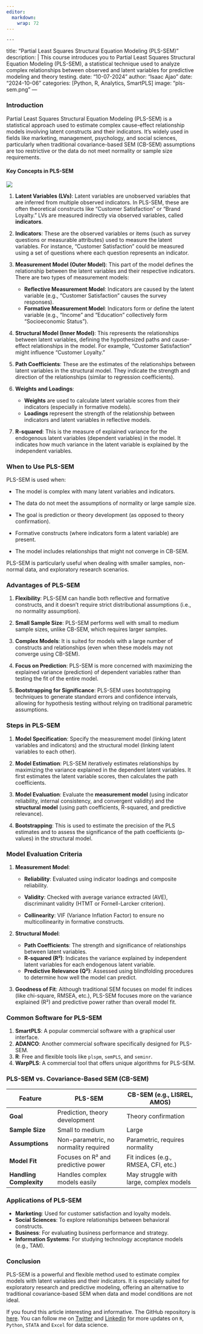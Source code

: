 ```yaml
---
editor: 
  markdown: 
    wrap: 72
---
```


```         
---
```

title: "Partial Least Squares Structural Equation Modeling (PLS-SEM)"
description: \| This course introduces you to Partial Least Squares
Structural Equation Modeling (PLS-SEM), a statistical technique used to
analyze complex relationships between observed and latent variables for
predictive modeling and theory testing. date: "10-07-2024" author:
"Isaac Ajao" date: "2024-10-06" categories: \[Python, R, Analytics,
SmartPLS\] image: "pls-sem.png" ---

### **Introduction**

Partial Least Squares Structural Equation Modeling (PLS-SEM) is a
statistical approach used to estimate complex cause-effect relationship
models involving latent constructs and their indicators. It's widely
used in fields like marketing, management, psychology, and social
sciences, particularly when traditional covariance-based SEM (CB-SEM)
assumptions are too restrictive or the data do not meet normality or
sample size requirements.

#### **Key Concepts in PLS-SEM**

![](pls-sem2.png)

1.  **Latent Variables (LVs)**: Latent variables are unobserved
    variables that are inferred from multiple observed indicators. In
    PLS-SEM, these are often theoretical constructs like "Customer
    Satisfaction" or "Brand Loyalty." LVs are measured indirectly via
    observed variables, called **indicators**.

2.  **Indicators**: These are the observed variables or items (such as
    survey questions or measurable attributes) used to measure the
    latent variables. For instance, "Customer Satisfaction" could be
    measured using a set of questions where each question represents an
    indicator.

3.  **Measurement Model (Outer Model)**: This part of the model defines
    the relationship between the latent variables and their respective
    indicators. There are two types of measurement models:

    -   **Reflective Measurement Model**: Indicators are caused by the
        latent variable (e.g., "Customer Satisfaction" causes the survey
        responses).
    -   **Formative Measurement Model**: Indicators form or define the
        latent variable (e.g., "Income" and "Education" collectively
        form "Socioeconomic Status").

4.  **Structural Model (Inner Model)**: This represents the
    relationships between latent variables, defining the hypothesized
    paths and cause-effect relationships in the model. For example,
    "Customer Satisfaction" might influence "Customer Loyalty."

5.  **Path Coefficients**: These are the estimates of the relationships
    between latent variables in the structural model. They indicate the
    strength and direction of the relationships (similar to regression
    coefficients).

6.  **Weights and Loadings**:

    -   **Weights** are used to calculate latent variable scores from
        their indicators (especially in formative models).
    -   **Loadings** represent the strength of the relationship between
        indicators and latent variables in reflective models.

7.  **R-squared**: This is the measure of explained variance for the
    endogenous latent variables (dependent variables) in the model. It
    indicates how much variance in the latent variable is explained by
    the independent variables.

### **When to Use PLS-SEM**

PLS-SEM is used when:

-   The model is complex with many latent variables and indicators.

-   The data do not meet the assumptions of normality or large sample
    size.

-   The goal is prediction or theory development (as opposed to theory
    confirmation).

-   Formative constructs (where indicators form a latent variable) are
    present.

-   The model includes relationships that might not converge in CB-SEM.

PLS-SEM is particularly useful when dealing with smaller samples,
non-normal data, and exploratory research scenarios.

### **Advantages of PLS-SEM**

1.  **Flexibility**: PLS-SEM can handle both reflective and formative
    constructs, and it doesn't require strict distributional assumptions
    (i.e., no normality assumption).

2.  **Small Sample Size**: PLS-SEM performs well with small to medium
    sample sizes, unlike CB-SEM, which requires larger samples.

3.  **Complex Models**: It is suited for models with a large number of
    constructs and relationships (even when these models may not
    converge using CB-SEM).

4.  **Focus on Prediction**: PLS-SEM is more concerned with maximizing
    the explained variance (prediction) of dependent variables rather
    than testing the fit of the entire model.

5.  **Bootstrapping for Significance**: PLS-SEM uses bootstrapping
    techniques to generate standard errors and confidence intervals,
    allowing for hypothesis testing without relying on traditional
    parametric assumptions.

### **Steps in PLS-SEM**

1.  **Model Specification**: Specify the measurement model (linking
    latent variables and indicators) and the structural model (linking
    latent variables to each other).

2.  **Model Estimation**: PLS-SEM iteratively estimates relationships by
    maximizing the variance explained in the dependent latent variables.
    It first estimates the latent variable scores, then calculates the
    path coefficients.

3.  **Model Evaluation**: Evaluate the **measurement model** (using
    indicator reliability, internal consistency, and convergent
    validity) and the **structural model** (using path coefficients,
    R-squared, and predictive relevance).

4.  **Bootstrapping**: This is used to estimate the precision of the PLS
    estimates and to assess the significance of the path coefficients
    (p-values) in the structural model.

### **Model Evaluation Criteria**

1.  **Measurement Model**:

    -   **Reliability**: Evaluated using indicator loadings and
        composite reliability.

    -   **Validity**: Checked with average variance extracted (AVE),
        discriminant validity (HTMT or Fornell-Larcker criterion).

    -   **Collinearity**: VIF (Variance Inflation Factor) to ensure no
        multicollinearity in formative constructs.

2.  **Structural Model**:

    -   **Path Coefficients**: The strength and significance of
        relationships between latent variables.
    -   **R-squared (R²)**: Indicates the variance explained by
        independent latent variables for each endogenous latent
        variable.
    -   **Predictive Relevance (Q²)**: Assessed using blindfolding
        procedures to determine how well the model can predict.

3.  **Goodness of Fit**: Although traditional SEM focuses on model fit
    indices (like chi-square, RMSEA, etc.), PLS-SEM focuses more on the
    variance explained (R²) and predictive power rather than overall
    model fit.

### **Common Software for PLS-SEM**

1.  **SmartPLS**: A popular commercial software with a graphical user
    interface.
2.  **ADANCO**: Another commercial software specifically designed for
    PLS-SEM.
3.  **R**: Free and flexible tools like `plspm`, `semPLS`, and `seminr`.
4.  **WarpPLS**: A commercial tool that offers unique algorithms for
    PLS-SEM.

### **PLS-SEM vs. Covariance-Based SEM (CB-SEM)**

| Feature                 | PLS-SEM                               | CB-SEM (e.g., LISREL, AMOS)             |
|------------------|--------------------------|----------------------------|
| **Goal**                | Prediction, theory development        | Theory confirmation                     |
| **Sample Size**         | Small to medium                       | Large                                   |
| **Assumptions**         | Non-parametric, no normality required | Parametric, requires normality          |
| **Model Fit**           | Focuses on R² and predictive power    | Fit indices (e.g., RMSEA, CFI, etc.)    |
| **Handling Complexity** | Handles complex models easily         | May struggle with large, complex models |

### **Applications of PLS-SEM**

-   **Marketing**: Used for customer satisfaction and loyalty models.
-   **Social Sciences**: To explore relationships between behavioral
    constructs.
-   **Business**: For evaluating business performance and strategy.
-   **Information Systems**: For studying technology acceptance models
    (e.g., TAM).

### **Conclusion**

PLS-SEM is a powerful and flexible method used to estimate complex
models with latent variables and their indicators. It is especially
suited for exploratory research and predictive modeling, offering an
alternative to traditional covariance-based SEM when data and model
conditions are not ideal.

If you found this article interesting and informative. The GitHub
repository is
[here](https://github.com/softdataconsult/blog/posts/pls-sem). You can
follow me on [Twitter](https://twitter.com/seyiajao) and
[Linkedin](https://www.linkedin.com/in/isaac-oluwaseyi-ajao-datascientist-dataanalyst-statistician-consultant/)
for more updates on `R`, `Python`, `STATA` and `Excel` for data science.
